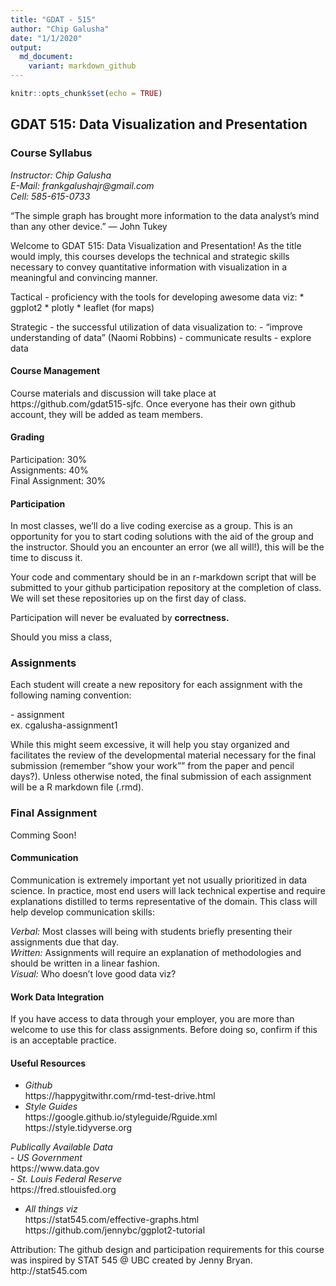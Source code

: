 ```yaml
---
title: "GDAT - 515"
author: "Chip Galusha"
date: "1/1/2020"
output:
  md_document:
    variant: markdown_github
---
```


```r
knitr::opts_chunk$set(echo = TRUE)
```

## GDAT 515: Data Visualization and Presentation
### Course Syllabus

*Instructor: Chip Galusha*          
*E-Mail: frankgalushajr@gmail.com*   
*Cell: 585-615-0733*  

“The simple graph has brought more information to the data analyst’s mind than any other device.” 
— John Tukey

Welcome to GDAT 515: Data Visualization and Presentation! As the title would imply, this courses develops the technical 
and strategic skills necessary to convey quantitative information with visualization in a meaningful and convincing 
manner.   

Tactical - proficiency with the tools for developing awesome data viz: 
  * ggplot2 
  * plotly
  * leaflet (for maps)

Strategic - the successful utilization of data visualization to: 
- "improve understanding of data" (Naomi Robbins)
- communicate results
- explore data

#### Course Management

Course materials and discussion will take place at https://github.com/gdat515-sjfc. Once everyone has their own github 
account, they will be added as team members.

#### Grading
Participation: 30%  
Assignments: 40%  
Final Assignment: 30%  

#### Participation
In most classes, we'll do a live coding exercise as a group. This is an opportunity for you to start coding solutions 
with the aid of the group and the instructor. Should you an encounter an error (we all will!), this will be the time to 
discuss it. 

Your code and commentary should be in an r-markdown script that will be submitted to your github participation repository
at the completion of class. We will set these repositories up on the first day of class.

Participation will never be evaluated by **correctness.** 

Should you miss a class, 
 
### Assignments 
Each student will create a new repository for each assignment with the following naming convention: 

<first initial><last name> - assignment<number>         
ex. cgalusha-assignment1

While this might seem excessive, it will help you stay organized and facilitates the review of the developmental 
material necessary for the final submission (remember "show your work"" from the paper and pencil days?). Unless 
otherwise  noted, the final submission of each assignment will be a R markdown file (.rmd).    

### Final Assignment
Comming Soon!

#### Communication
Communication is extremely important yet not usually prioritized in data science. In practice, most end users will lack 
technical expertise and require explanations distilled to terms representative of the domain. This class will help 
develop communication skills:

*Verbal:* Most classes will being with students briefly presenting their assignments due that day.  
*Written:* Assignments will require an explanation of methodologies and should be written in a linear fashion.  
*Visual:* Who doesn't love good data viz?  

#### Work Data Integration
If you have access to data through your employer, you are more than welcome to use this for class assignments. Before
doing so, confirm if this is an acceptable practice. 

#### Useful Resources    
- *Github*  
https://happygitwithr.com/rmd-test-drive.html  
- *Style Guides*  
https://google.github.io/styleguide/Rguide.xml  
https://style.tidyverse.org  

*Publically Available Data*  
- *US Government*  
https://www.data.gov  
- *St. Louis Federal Reserve*  
https://fred.stlouisfed.org  

- *All things viz*    
https://stat545.com/effective-graphs.html   
https://github.com/jennybc/ggplot2-tutorial  


Attribution:
The github design and participation requirements for this course was inspired by STAT 545 @ UBC created by Jenny Bryan. 
http://stat545.com

